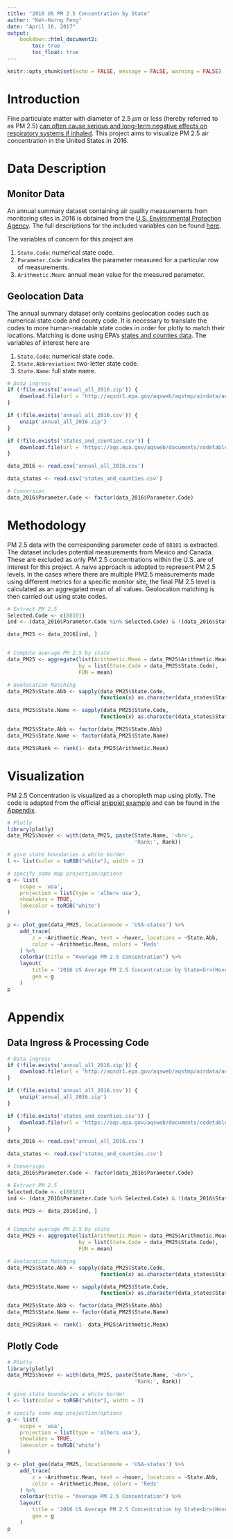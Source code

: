 ```yaml
---
title: "2016 US PM 2.5 Concentration by State"
author: "Keh-Harng Feng"
date: "April 16, 2017"
output: 
    bookdown::html_document2:
        toc: true
        toc_float: true
---
```


```r
knitr::opts_chunk$set(echo = FALSE, message = FALSE, warning = FALSE)
```

# Introduction
Fine particulate matter with diameter of 2.5 $\mu m$ or less (hereby referred to as PM 2.5) [can often cause serious and long-term negative effects on respiratory systems if inhaled](https://www.epa.gov/pm-pollution/health-and-environmental-effects-particulate-matter-pm). This project aims to visualize PM 2.5 air concentration in the United States in 2016.

# Data Description
## Monitor Data
An annual summary dataset containing air quality measurements from monitoring sites in 2016 is obtained from the [U.S. Environmental Protection Agency](http://aqsdr1.epa.gov/aqsweb/aqstmp/airdata/download_files.html#Meta). The full descriptions for the included variables can be found [here](http://aqsdr1.epa.gov/aqsweb/aqstmp/airdata/FileFormats.html#_annual_summary_files).

The variables of concern for this project are

1. `State.Code`: numerical state code.
2. `Parameter.Code`: indicates the parameter measured for a particular row of measurements.
3. `Arithmetic.Mean`: annual mean value for the measured parameter.

## Geolocation Data
The annual summary dataset only contains geolocation codes such as numerical state code and county code. It is necessary to translate the codes to more human-readable state codes in order for plotly to match their locations. Matching is done using EPA's [states and counties data](https://aqs.epa.gov/aqsweb/documents/codetables/states_and_counties.html). The variables of interest here are

1. `State.Code`: numerical state code.
2. `State.Abbreviation`: two-letter state code.
3. `State.Name`: full state name.

```r
# Data ingress
if (!file.exists('annual_all_2016.zip')) {
    download.file(url = 'http://aqsdr1.epa.gov/aqsweb/aqstmp/airdata/annual_all_2016.zip', destfile = 'annual_all_2016.zip')
}

if (!file.exists('annual_all_2016.csv')) {
    unzip('annual_all_2016.zip')
}

if (!file.exists('states_and_counties.csv')) {
    download.file(url = 'https://aqs.epa.gov/aqsweb/documents/codetables/states_and_counties.csv', destfile = 'states_and_counties.csv')    
}

data_2016 <- read.csv('annual_all_2016.csv')

data_states <- read.csv('states_and_counties.csv')

# Conversion
data_2016$Parameter.Code <- factor(data_2016$Parameter.Code)
```

# Methodology
PM 2.5 data with the corresponding parameter code of `88101` is extracted. The dataset includes potential measurements from Mexico and Canada. These are excluded as only PM 2.5 concentrations within the U.S. are of interest for this project. A naive approach is adopted to represent PM 2.5 levels. In the cases where there are multiple PM2.5 measurements made using different metrics for a specific monitor site, the final PM 2.5 level is calculated as an aggregated mean of all values. Geolocation matching is then carried out using state codes.

```r
# Extract PM 2.5
Selected.Code <- c(88101)
ind <- (data_2016$Parameter.Code %in% Selected.Code) & !(data_2016$State.Code %in% c(80, 'CC'))

data_PM25 <- data_2016[ind, ]


# Compute average PM 2.5 by state
data_PM25 <- aggregate(list(Arithmetic.Mean = data_PM25$Arithmetic.Mean),
                       by = list(State.Code = data_PM25$State.Code),
                       FUN = mean)

# Geolocation Matching
data_PM25$State.Abb <- sapply(data_PM25$State.Code, 
                              function(x) as.character(data_states$State.Abbreviation[match(x, as.numeric(as.character(data_states$State.Code)))]))

data_PM25$State.Name <- sapply(data_PM25$State.Code, 
                              function(x) as.character(data_states$State.Name[match(x, as.numeric(as.character(data_states$State.Code)))]))

data_PM25$State.Abb <- factor(data_PM25$State.Abb)
data_PM25$State.Name <- factor(data_PM25$State.Name)

data_PM25$Rank <- rank(1- data_PM25$Arithmetic.Mean)
```

# Visualization
PM 2.5 Concentration is visualized as a choropleth map using plotly. The code is adapted from the official [snippiet example](https://plot.ly/r/choropleth-maps/) and can be found in the [Appendix](#PLOTLY).

```r
# Plotly
library(plotly)
data_PM25$hover <- with(data_PM25, paste(State.Name, '<br>', 
                                         'Rank:', Rank))

# give state boundaries a white border
l <- list(color = toRGB("white"), width = 2)

# specify some map projection/options
g <- list(
    scope = 'usa',
    projection = list(type = 'albers usa'),
    showlakes = TRUE,
    lakecolor = toRGB('white')
)

p <- plot_geo(data_PM25, locationmode = 'USA-states') %>%
    add_trace(
        z = ~Arithmetic.Mean, text = ~hover, locations = ~State.Abb,
        color = ~Arithmetic.Mean, colors = 'Reds'
    ) %>%
    colorbar(title = "Average PM 2.5 Concentration") %>%
    layout(
        title = '2016 US Average PM 2.5 Concentration by State<br>(Hover for details)',
        geo = g
    )
p
```

# Appendix
## Data Ingress & Processing Code {#DPC}
```r
# Data ingress
if (!file.exists('annual_all_2016.zip')) {
    download.file(url = 'http://aqsdr1.epa.gov/aqsweb/aqstmp/airdata/annual_all_2016.zip', destfile = 'annual_all_2016.zip')
}

if (!file.exists('annual_all_2016.csv')) {
    unzip('annual_all_2016.zip')
}

if (!file.exists('states_and_counties.csv')) {
    download.file(url = 'https://aqs.epa.gov/aqsweb/documents/codetables/states_and_counties.csv', destfile = 'states_and_counties.csv')    
}

data_2016 <- read.csv('annual_all_2016.csv')

data_states <- read.csv('states_and_counties.csv')

# Conversion
data_2016$Parameter.Code <- factor(data_2016$Parameter.Code)

# Extract PM 2.5
Selected.Code <- c(88101)
ind <- (data_2016$Parameter.Code %in% Selected.Code) & !(data_2016$State.Code %in% c(80, 'CC'))

data_PM25 <- data_2016[ind, ]


# Compute average PM 2.5 by state
data_PM25 <- aggregate(list(Arithmetic.Mean = data_PM25$Arithmetic.Mean),
                       by = list(State.Code = data_PM25$State.Code),
                       FUN = mean)

# Geolocation Matching
data_PM25$State.Abb <- sapply(data_PM25$State.Code, 
                              function(x) as.character(data_states$State.Abbreviation[match(x, as.numeric(as.character(data_states$State.Code)))]))

data_PM25$State.Name <- sapply(data_PM25$State.Code, 
                              function(x) as.character(data_states$State.Name[match(x, as.numeric(as.character(data_states$State.Code)))]))

data_PM25$State.Abb <- factor(data_PM25$State.Abb)
data_PM25$State.Name <- factor(data_PM25$State.Name)

data_PM25$Rank <- rank(1- data_PM25$Arithmetic.Mean)
```

## Plotly Code {#PLOTLY}
```r
# Plotly
library(plotly)
data_PM25$hover <- with(data_PM25, paste(State.Name, '<br>', 
                                         'Rank:', Rank))

# give state boundaries a white border
l <- list(color = toRGB("white"), width = 2)

# specify some map projection/options
g <- list(
    scope = 'usa',
    projection = list(type = 'albers usa'),
    showlakes = TRUE,
    lakecolor = toRGB('white')
)

p <- plot_geo(data_PM25, locationmode = 'USA-states') %>%
    add_trace(
        z = ~Arithmetic.Mean, text = ~hover, locations = ~State.Abb,
        color = ~Arithmetic.Mean, colors = 'Reds'
    ) %>%
    colorbar(title = "Average PM 2.5 Concentration") %>%
    layout(
        title = '2016 US Average PM 2.5 Concentration by State<br>(Hover for details)',
        geo = g
    )
p
```
